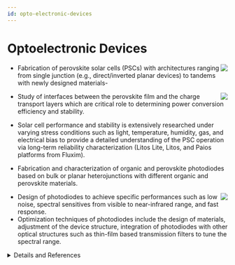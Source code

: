 ```yaml
---
id: opto-electronic-devices
---
```



# Optoelectronic Devices

<img src={i1} align="right" className="research-img"/>

- Fabrication of perovskite solar cells (PSCs) with architectures ranging from single junction (e.g., direct/inverted planar devices) to tandems with newly designed materials- 

<img src={i2} align="right" className="research-img"/>

- Study of interfaces between the perovskite film and the charge transport layers which are critical role to determining power conversion efficiency and stability.
- Solar cell performance and stability is extensively researched under varying stress conditions such as light, temperature, humidity, gas, and electrical bias to provide a detailed understanding of the PSC operation via long-term reliability characterization (Litos Lite, Litos, and Paios platforms from Fluxim).

- Fabrication and characterization of organic and perovskite photodiodes based on bulk or planar heterojunctions with different organic and perovskite materials.

<img src={i3} align="right" className="research-img"/>

- Design of photodiodes to achieve specific performances such as low noise, spectral sensitives from visible to near-infrared range, and fast response.
- Optimization techniques of photodiodes include the design of materials, adjustment of the device structure, integration of photodiodes with other optical structures such as thin-film based transmission filters to tune the spectral range.

<details>
<summary>Details and References</summary>

Group Members: [Sakshi](../People/Graduate%20Students/sakshi), [Sanggyun](../People/Graduate%20Students/sanggyun), [Jingwei](../People/Graduate%20Students/jingwei), [Kunal](../People/Graduate%20Students/kunal), [Carlo](../People/Research%20Scientists/carlo)

<h3>Perovskite Solar Cell</h3>

Hybrid organic-inorganic perovskite solar cells (PSCs) are one of the most promising technologies for solar energy harvesting. They are produced using low-cost materials and fabrication techniques such as low-temperature solution and vapor-based processing. PSCs have achieved power conversion efficiencies (PCEs) above 25%, which are competitive with traditional inorganic solar cells. The high efficiency of PSCs is due to their excellent light absorption, low recombination rates, and long carrier lifetimes. Perovskite materials offer high structural and compositional tunability, allowing optimization of their optical and electronic properties to improve the efficiency and stability of PSCs.  Our research focuses on the development of deposition routes for perovskite semiconductors, study thin film crystallization and construct efficient solar cells with a focus on material composition and interfaces.
Despite these advantages, long-term stability remains to be one of critical challenges toward PSC commercialization. In EML, we explore strategies to enhancing the stability of PSCs, including composition engineering of perovskite (e.g., methylammonium-free lead halide perovskites [1], interface engineering (e.g., PEAI & OABr passivation [2]), and charge transport modification (e.g., vapor phase infiltration [3]). 
1. [Energy & Environmental Science 14, 6638-6654 (2021).](https://pubs.rsc.org/en/content/articlelanding/2021/ee/d1ee02691g)
2. [Advanced Materials 34, 2204726 (2022). Rising Stars](https://onlinelibrary.wiley.com/doi/abs/10.1002/adma.202204726)
3. [ACS Energy Letters 8, 844-852 (2023).](https://pubs.acs.org/doi/full/10.1021/acsenergylett.2c02272)

<h3>Perovskite Photodetector</h3>

By virtue of inherent material properties, hybrid organic-inorganic perovskite photodiodes are also good candidates for a variety of applications including wearable electronics, image sensors and machine vision with the promise for roll-to-roll, large-area and high throughput manufacturing. The performance of current state-of-art perovskite photodiodes is competitive to that of commercial silicon photodiodes in all metrics except for long-term stability. Our research focuses on the development of perovskite photodiodes with specific performances based on the design of perovskite semiconductors, optimization of device structure and integration of photodiodes with different optical structures such as filters.
</details>
